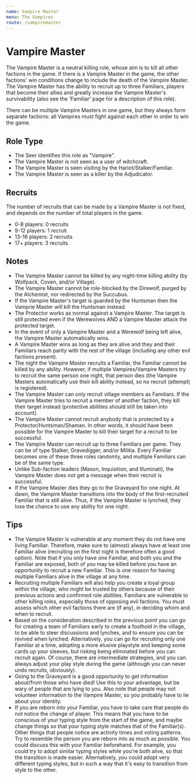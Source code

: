 ```yaml
---
name: Vampire Master
menu: The Vampires
route: /vampiremaster
---
```


# Vampire Master

The Vampire Master is a neutral killing role, whose aim is to kill all other factions in the game. If there is a Vampire Master in the game, the other factions' win conditions change to include the death of the Vampire Master. The Vampire Master has the ability to recruit up to three Familiars, players that become their allies and greatly increase the Vampire Master's survivability (also see the 'Familiar' page for a description of this role).

There can be multiple Vampire Masters in one game, but they always form separate factions: all Vampires must fight against each other in order to win the game.

## Role Type

- The Seer identifies this role as "Vampire".
- The Vampire Master is not seen as a user of witchcraft.
- The Vampire Master is seen visiting by the Harlot/Stalker/Familiar.
- The Vampire Master is seen as a killer by the Adjudicator.

## Recruits

The number of recruits that can be made by a Vampire Master is not fixed, and depends on the number of total players in the game.

- 0-8 players: 0 recruits
- 9-12 players: 1 recruit
- 13-16 players: 2 recruits
- 17+ players: 3 recruits

## Notes

- The Vampire Master cannot be killed by any night-time killing ability (by Wolfpack, Coven, and/or Village).
- The Vampire Master cannot be role-blocked by the Direwolf, purged by the Alchemist, nor redirected by the Succubus.
- If the Vampire Master's target is guarded by the Huntsman then the Vamprie Master will kill the Huntsman instead.
- The Protector works as normal against a Vampire Master. The target is still protected even if the Werewolves AND a Vampire Master attack the protected target.
- In the event of only a Vampire Master and a Werewolf being left alive, the Vampire Master automatically wins.
- A Vampire Master wins as long as they are alive and they and their Familiars reach parity with the rest of the village (including any other evil factions present).
- The night the Vampire Master recruits a Familiar, the Familiar cannot be killed by any ability. However, if multiple Vampires/Vampire Masters try to recruit the same person one night, that person dies (the Vampire Masters automatically use their kill ability instead, so no recruit (attempt) is registered).
- The Vampire Master can only recruit village members as Familiars. If the Vampire Master tries to recruit a member of another faction, they kill their target instead (protective abilities should still be taken into account).
- The Vampire Master cannot recruit anybody that is protected by a Protector/Huntsman/Shaman. In other words, it should have been possible for the Vampire Master to kill their target for a recruit to be successful.
- The Vampire Master can recruit up to three Familiars per game. They can be of type Stalker, Gravedigger, and/or Militia. Every Familiar becomes one of these three roles randomly, and multiple Familiars can be of the same type.
- Unlike Sub-faction leaders (Mason, Inquisition, and Illuminati), the Vampire Master does not get a message when their recruit is successful.
- If the Vampire Master dies they go to the Graveyard for one night. At dawn, the Vampire Master transitions into the body of the first-recruited Familiar that is still alive. Thus, if the Vampire Master is lynched, they lose the chance to use any ability for one night.

## Tips

- The Vampire Master is vulnerable at any moment they do not have one living Familiar. Therefore, make sure to (almost) always have at least one Familiar alive (recruiting on the first night is therefore often a good option). Note that if you only have one Familiar, and both you and the Familiar are exposed, both of you may be killed before you have an opportunity to recruit a new Familiar. This is one reason for having multiple Familiars alive in the village at any time.
- Recruiting multiple Familiars will also help you create a loyal group within the village, who might be trusted by others because of their previous actions and confirmed role abilities. Familiars are vulnerable to other killing roles, especially those of opposing evil factions. You must assess which other evil factions there are (if any), in deciding whom and when to recruit.
- Based on the consideration described in the previous point you can go for creating a team of Familiars early to create a foothold in the village, to be able to steer discussions and lynches, and to ensure you can be revived when lynched. Alternatively, you can go for recruiting only one Familiar at a time, adopting a more elusive playstyle and keeping some cards up your sleeves, but risking being eliminated before you can recruit again. Of course, there are intermediate strategies, and you can always adjust your play style during the game (although you can never undo recruits, obviously).
- Going to the Graveyard is a good opportunity to get information about/from those who have died! Use this to your advantage, but be wary of people that are lying to you. Also note that people may not volunteer information to the Vampire Master, so you probably have to lie about your identity.
- If you are reborn into your Familiar, you have to take care that people do not notice the change of player. This means that you have to be conscious of your typing style from the start of the game, and maybe change things so that your typing style matches that of the Familiar(s). Other things that people notice are activity times and voting patterns. Try to resemble the person you are reborn into as much as possible. You could discuss this with your Familiar beforehand. For example, you could try to adopt similar typing styles while you're both alive, so that the transition is made easier. Alternatively, you could adopt very different typing styles, but in such a way that it's easy to transition from style to the other.
